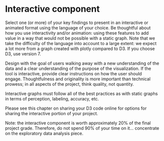 

# Interactive component

Select one (or more) of your key findings to present in an interactive or animated format using the language of your choice. Be thoughtful about how you use interactivity and/or animation: using these features to add value in a way that would not be possible with a static graph. Note that we take the difficulty of the language into account to a large extent: we expect a lot more from a graph created with plotly compared to D3. If you choose D3, use version 7. 

Design with the goal of users walking away with a new understanding of the data and a clear understanding of the purpose of the visualization. If the tool is interactive, provide clear instructions on how the user should engage. Thoughtfulness and originality is more important than technical prowess; in all aspects of the project, think quality, not quantity. 

Interactive graphs must follow all of the best practices as with static graphs in terms of perception, labeling, accuracy, etc.

Please see  this chapter on sharing your D3 code online for options for sharing the interactive portion of your project. 

Note: the interactive component is worth approximately 20% of the final project grade. Therefore, do not spend 90% of your time on it… concentrate on the exploratory data analysis piece.


